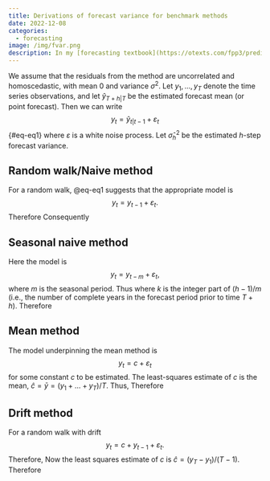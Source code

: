 ```yaml
---
title: Derivations of forecast variance for benchmark methods
date: 2022-12-08
categories:
  - forecasting
image: /img/fvar.png
description: In my [forecasting textbook](https://otexts.com/fpp3/prediction-intervals.html#benchmark-methods) coauthored with George Athanasopoulos, we provide formulas for the forecast variances of four simple benchmark forecasting methods, but we don't explain where they come from. So here are the derivations.
---
```


We assume that the residuals from the method are uncorrelated and homoscedastic, with mean 0 and variance $\sigma^2$. Let $y_1,\dots,y_T$ denote the time series observations, and let $\hat{y}_{T+h|T}$ be the estimated forecast mean (or point forecast). Then we can write
$$
y_t = \hat{y}_{t|t-1} + \varepsilon_t
$$ {#eq-eq1}
where $\varepsilon$ is a white noise process. Let $\hat\sigma_h^2$ be the estimated $h$-step forecast variance.

## Random walk/Naive method

For a random walk, @eq-eq1 suggests that the appropriate model is
$$y_t = y_{t-1} + \varepsilon_t.$$
Therefore
\begin{align*}
y_{T+1} &= y_T + \varepsilon_T \\
y_{T+2} &= y_{T+1} + \varepsilon_{T+1}  = y_T + \varepsilon_T + \varepsilon_{T+1}\\
\vdots \\
y_{T+h} &= y_T + \sum_{i=1}^h \varepsilon_{T+i}.
\end{align*}
Consequently
\begin{align*}
\hat{y}_{T+h|T} &= E(y_{T+h|T}) = y_T\\
\text{and}\qquad
\hat{\sigma}^2_{h} &= V(y_{T+h|T}) = h\sigma^2
\end{align*}

## Seasonal naive method

Here the model is
$$y_t = y_{t-m} + \varepsilon_t,$$
where $m$ is the seasonal period. Thus
\begin{align*}
y_{T+1} &= y_{T+1-m} + \varepsilon_{T+1} \\
y_{T+2} &= y_{T+2-m} + \varepsilon_{T+2} \\
\vdots \\
y_{T+m} &= y_{T} + \varepsilon_{T+m} \\
y_{T+m+1} &= y_{T+1} + \varepsilon_{T+m+1} = y_{T+1-m} + \varepsilon_{T+1} + \varepsilon_{T+m+1}\\
\vdots\\
y_{T+2m} &= y_{T+m} + \varepsilon_{T+2m} = y_{T} + \varepsilon_{T+m} + \varepsilon_{T+2m}\\
y_{T+2m+1} &= y_{T+m+1} + \varepsilon_{T+2m+1} = y_{T+1-m} + \varepsilon_{T+1} + \varepsilon_{T+m+1} + \varepsilon_{T+2m+1}\\
\vdots\\
y_{T+h} &= y_{T+h-m(k+1)} + \sum_{i=0}^{k} \varepsilon_{T+h+m(i-k)},
\end{align*}
where $k$ is the integer part of $(h-1) /m$ (i.e., the number of complete years in the forecast period prior to time $T+h$).
Therefore
\begin{align*}
\hat{y}_{T+h|T} &= E(y_{T+h|T}) = y_{T+h-m(k+1)}\\
\text{and}\qquad
\hat{\sigma}^2_{h} &= V(y_{T+h|T}) = (k+1)\sigma^2
\end{align*}

## Mean method

The model underpinning the mean method is
$$y_t = c + \varepsilon_t$$
for some constant $c$ to be estimated. The least-squares estimate of $c$ is the mean, $\hat{c} = \bar{y} = (y_1+\dots+y_T)/T.$ Thus,
\begin{align*}
y_{T+1} &= c + \varepsilon_{T+1} \\
y_{T+2} &= c + \varepsilon_{T+1} \\
\vdots \\
y_{T+h} &= c + \varepsilon_{T+h}.
\end{align*}
Therefore
\begin{align*}
\hat{y}_{T+h|T} &= E(y_{T+h|T}) = \hat{c} = \bar{y}\\
\text{and}\qquad
\hat{\sigma}^2_{h} &= V(y_{T+h|T}) = V(\hat{c}) + \sigma^2 = (T^{-1} + 1)\sigma^2
\end{align*}

## Drift method

For a random walk with drift
$$y_{t} = c + y_{t-1} + \varepsilon_t.$$
Therefore,
\begin{align*}
y_{T+1} &= c + y_T + \varepsilon_T \\
y_{T+2} &= 2 + y_{T+1} + \varepsilon_{T+1}  = 2c + y_T + \varepsilon_T + \varepsilon_{T+1}\\
\vdots \\
y_{T+h} &= hc + y_T + \sum_{i=1}^h \varepsilon_{T+i}.
\end{align*}
Now the least squares estimate of $c$ is $\hat{c} = (y_{T}-y_1)/(T-1)$.
Therefore
\begin{align*}
\hat{y}_{T+h|T} &= E(y_{T+h|T}) = h\hat{c} + y_T\\
\text{and}\qquad
\hat{\sigma}^2_{h} &= V(y_{T+h|T}) = V(\hat{c}) + h\sigma^2 = \frac{h^2\sigma^2}{T-1} + h\sigma^2.
\end{align*}

